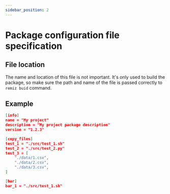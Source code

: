 ```yaml
---
sidebar_position: 2
---
```


# Package configuration file specification

## File location
The name and location of this file is not important.
It's only used to build the package, so make sure the path and name of the file is passed correctly to `remiz buid` command.

## Example
```json title="foo.toml"
[info]
name = "My project"
description = "My project package description"
version = "1.2.3"

[copy_files]
test_1 = "./src/test_1.sh"
test_2 = "./src/test_2.py"
test_3 = [
    "./data/1.csv",
    "./data/2.csv",
    "./data/3.csv",
]

[bar]
bar_1 = "./src/test_1.sh"
```